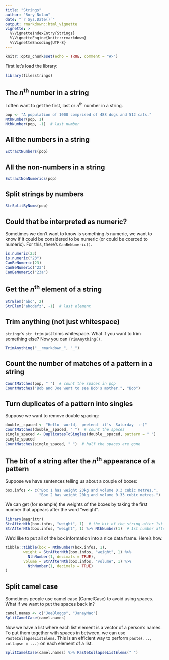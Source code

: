 ```yaml
---
title: "Strings"
author: "Rory Nolan"
date: "`r Sys.Date()`"
output: rmarkdown::html_vignette
vignette: >
  %\VignetteIndexEntry{Strings}
  %\VignetteEngine{knitr::rmarkdown}
  %\VignetteEncoding{UTF-8}
---
```


```r
knitr::opts_chunk$set(echo = TRUE, comment = "#>")
```

First let's load the library: 
```r
library(filesstrings)
```

## The *n*^th^ number in a string
I often want to get the first, last or *n*^th^ number in a string.
```r
pop <- "A population of 1000 comprised of 488 dogs and 512 cats."
NthNumber(pop, 1)
NthNumber(pop, -1)  # last number
```

## All the numbers in a string
```r
ExtractNumbers(pop)
```

## All the non-numbers in a string
```r
ExtractNonNumerics(pop)
```

## Split strings by numbers
```r
StrSplitByNums(pop)
```

## Could that be interpreted as numeric?
Sometimes we don't want to know is something *is* numeric, we want to know if it could be considered to be numeric (or could be coerced to numeric). For this, there's `CanBeNumeric()`.
```r
is.numeric(23)
is.numeric("23")
CanBeNumeric(23)
CanBeNumeric("23")
CanBeNumeric("23a")
```

## Get the *n*^th^ element of a string
```r
StrElem("abc", 2)
StrElem("abcdefz", -1)  # last element
```

## Trim anything (not just whitespace)
`stringr`'s `str_trim` just trims whitespace. What if you want to trim something else? Now you can `TrimAnything()`.
```r
TrimAnything("__rmarkdown_", "_")
```

## Count the number of matches of a pattern in a string
```r
CountMatches(pop, " ")  # count the spaces in pop
CountMatches("Bob and Joe went to see Bob's mother.", "Bob")
```

## Turn duplicates of a pattern into singles
Suppose we want to remove double spacing:
```r
double__spaced <- "Hello  world,  pretend  it's  Saturday  :-)"
CountMatches(double__spaced, " ")  # count the spaces
single_spaced <- DuplicatesToSingles(double__spaced, pattern = " ")
single_spaced
CountMatches(single_spaced, " ")  # half the spaces are gone
```

## The bit of a string after the *n*^th^ appearance of a pattern
Suppose we have sentences telling us about a couple of boxes:
```r
box.infos <- c("Box 1 has weight 23kg and volume 0.3 cubic metres.",
               "Box 2 has weight 20kg and volume 0.33 cubic metres.")
```
We can get (for example) the weights of the boxes by taking the first number that appears after the word "weight".
```r
library(magrittr)
StrAfterNth(box.infos, "weight", 1)  # the bit of the string after 1st "weight"
StrAfterNth(box.infos, "weight", 1) %>% NthNumber(1)  # 1st number after 1st "weight"
```
We'd like to put all of the box information into a nice data frame. Here's how.
```r
tibble::tibble(box = NthNumber(box.infos, 1),
        weight = StrAfterNth(box.infos, "weight", 1) %>% 
          NthNumber(1, decimals = TRUE),
        volume = StrAfterNth(box.infos, "volume", 1) %>% 
          NthNumber(1, decimals = TRUE)
)
```

## Split camel case
Sometimes people use camel case (CamelCase) to avoid using spaces. What if we want to put the spaces back in?
```r
camel.names <- c("JoeBloggs", "JaneyMac")
SplitCamelCase(camel.names)
```
Now we have a list where each list element is a vector of a person's names. To put them together with spaces in between, we can use `PasteCollapseListElems`. This is an efficient way to perform `paste(..., collapse = ...)` on each element of a list.
```r
SplitCamelCase(camel.names) %>% PasteCollapseListElems(" ")
```
